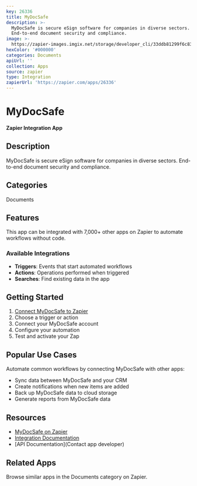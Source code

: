 ```yaml
---
key: 26336
title: MyDocSafe
description: >-
  MyDocSafe is secure eSign software for companies in diverse sectors.
  End-to-end document security and compliance.
image: >-
  https://zapier-images.imgix.net/storage/developer_cli/33ddb81299f6c831cd2ec09b601dd870.png?auto=format%2Ccompress&ixlib=python-3.0.0&q=50
hexColor: '#000000'
categories: Documents
apiUrl: ''
collection: Apps
source: zapier
type: Integration
zapierUrl: 'https://zapier.com/apps/26336'
---
```

# MyDocSafe

**Zapier Integration App**

## Description

MyDocSafe is secure eSign software for companies in diverse sectors. End-to-end document security and compliance.

## Categories

Documents

## Features

This app can be integrated with 7,000+ other apps on Zapier to automate workflows without code.

### Available Integrations

- **Triggers**: Events that start automated workflows
- **Actions**: Operations performed when triggered
- **Searches**: Find existing data in the app

## Getting Started

1. [Connect MyDocSafe to Zapier](https://zapier.com/apps/26336)
2. Choose a trigger or action
3. Connect your MyDocSafe account
4. Configure your automation
5. Test and activate your Zap

## Popular Use Cases

Automate common workflows by connecting MyDocSafe with other apps:

- Sync data between MyDocSafe and your CRM
- Create notifications when new items are added
- Back up MyDocSafe data to cloud storage
- Generate reports from MyDocSafe data

## Resources

- [MyDocSafe on Zapier](https://zapier.com/apps/26336)
- [Integration Documentation](https://zapier.com/apps/26336/integrations)
- [API Documentation](Contact app developer)

## Related Apps

Browse similar apps in the Documents category on Zapier.
